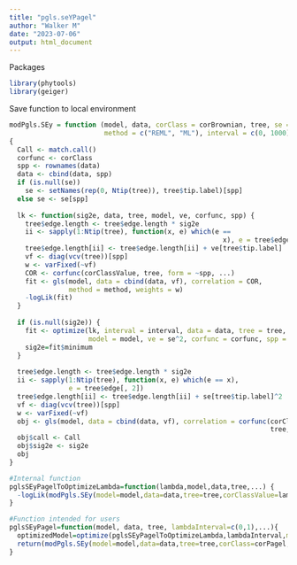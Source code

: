 ```yaml
---
title: "pgls.seYPagel"
author: "Walker M"
date: "2023-07-06"
output: html_document
---
```


Packages

```r
library(phytools)
library(geiger)
```


Save function to local environment 
```r
modPgls.SEy = function (model, data, corClass = corBrownian, tree, se = NULL, 
                        method = c("REML", "ML"), interval = c(0, 1000), corClassValue=1, sig2e=NULL, ...) 
{
  Call <- match.call()
  corfunc <- corClass
  spp <- rownames(data)
  data <- cbind(data, spp)
  if (is.null(se)) 
    se <- setNames(rep(0, Ntip(tree)), tree$tip.label)[spp]
  else se <- se[spp]
  
  lk <- function(sig2e, data, tree, model, ve, corfunc, spp) {
    tree$edge.length <- tree$edge.length * sig2e
    ii <- sapply(1:Ntip(tree), function(x, e) which(e == 
                                                      x), e = tree$edge[, 2])
    tree$edge.length[ii] <- tree$edge.length[ii] + ve[tree$tip.label]
    vf <- diag(vcv(tree))[spp]
    w <- varFixed(~vf)
    COR <- corfunc(corClassValue, tree, form = ~spp, ...)
    fit <- gls(model, data = cbind(data, vf), correlation = COR, 
               method = method, weights = w)
    -logLik(fit)
  }
  
  if (is.null(sig2e)) {
    fit <- optimize(lk, interval = interval, data = data, tree = tree, 
                    model = model, ve = se^2, corfunc = corfunc, spp = spp)
    sig2e=fit$minimum
  }
  
  tree$edge.length <- tree$edge.length * sig2e
  ii <- sapply(1:Ntip(tree), function(x, e) which(e == x), 
               e = tree$edge[, 2])
  tree$edge.length[ii] <- tree$edge.length[ii] + se[tree$tip.label]^2
  vf <- diag(vcv(tree))[spp]
  w <- varFixed(~vf)
  obj <- gls(model, data = cbind(data, vf), correlation = corfunc(corClassValue, 
                                                                  tree, form = ~spp, ...), weights = w, method = method)
  obj$call <- Call
  obj$sig2e <- sig2e
  obj
}

#Internal function
pglsSEyPagelToOptimizeLambda=function(lambda,model,data,tree,...) {
  -logLik(modPgls.SEy(model=model,data=data,tree=tree,corClassValue=lambda,corClass=corPagel,fixed=T,...)) #Returns -logLikelihood of the pgls.SEy model with lambda fixed to the value of the lambda argument. sig2e will be optimized within modPgls.SEy unless given as an argument here
}

#Function intended for users
pglsSEyPagel=function(model, data, tree, lambdaInterval=c(0,1),...){
  optimizedModel=optimize(pglsSEyPagelToOptimizeLambda,lambdaInterval,model=model,data=data,tree=tree,...) #Optimizes lambda in the lambdaInterval using the pglsSEyPagelToOptimizeLambda function
  return(modPgls.SEy(model=model,data=data,tree=tree,corClass=corPagel,fixed=T,corClassValue=optimizedModel$minimum,...)) #Returns the final model fit
}

```


